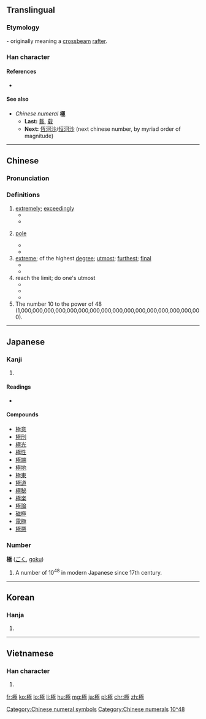 {{also|极}}
==Translingual==

===Etymology===
{{Han compound|木|亟|c1=s|t1=tree, wood|c2=p|ls=psc}} - originally meaning a [[crossbeam]] [[rafter]].

===Han character===
{{Han char|rn=75|rad=木|as=09|sn=13|four=41914|canj=DMEM,DNEM|ids=⿰木亟}}

====References====
* {{Han ref|kx=0542.020|dkj=15181|dj=0929.070|hdz=21240.100|uh=6975|ud=26997|bh=B7A5|bd=47013}}

====See also====
* ''Chinese numeral'' '''極'''
** '''Last:''' [[載]], [[载]]
** '''Next:''' [[恆河沙]]/[[恒河沙]] (next chinese number, by myriad order of magnitude)

[[Category:Chinese numeral symbols]]
[[Category:Chinese numerals]]

----

==Chinese==
{{zh-forms|s=极}}

===Pronunciation===
{{zh-pron
|m=jí
|c=gik6
|h=pfs=khi̍t
|md=
|mn=ke̍k
|w=
|mc=y
|oc=y
|cat=n,adv,a,num
}}

===Definitions===
{{zh-hanzi}}

# [[extremely]]; [[exceedingly]]
#* {{zh-l|極了|extremely}}
#* {{zh-usex|它 被 切 得 '''極''' 薄。|It was cut wafer-thin.}}
# {{context|geography|physics|lang=zh}} [[pole]]
#* {{zh-l|北極|north pole}}
#* {{zh-l|陰極|negative pole, cathode}}
# [[extreme]]; of the highest [[degree]]; [[utmost]]; [[furthest]]; [[final]]
#* {{zh-l|極品|item of the highest quality}}
#* {{zh-l|極限|limit, the utmost limits}}
# reach the limit; do one's utmost
#* {{zh-l|登峰造極|to reach great heights}}
#* {{zh-l|物極必反|a thing turns into its opposite if pushed too far}}
#* {{zh-l|位極人臣|to have reached the highest official positions}}
# The number 10 to the power of 48 (1,000,000,000,000,000,000,000,000,000,000,000,000,000,000,000,000).

----

==Japanese==

===Kanji===
{{ja-kanji|grade=4|rs=木09}}

# {{defn|lang=ja|sort=木09}}

====Readings====
* {{ja-readings|goon=[[ごく]] (goku)|kanon=[[きょく]] (kyoku)|on=[[ごき]] (goki)|kun=[[きわめる]] (kiwameru), [[むね]] (mune), [[きわまる]] (kiwamaru)}}

====Compounds====
* [[極意]]
* [[極刑]]
* [[極光]]
* [[極性]]
* [[極端]]
* [[極地]]
* [[極東]]
* [[極道]]
* [[極秘]]
* [[極楽]]
* [[極論]]
* [[磁極]]
* [[電極]]
* [[極悪]]

===Number===
'''極''' ([[ごく]], [[goku]])

# A number of 10<sup>48</sup> in modern Japanese since 17th century.

[[Category:Japanese numeral symbols|10^48]]

----

==Korean==

===Hanja===
{{ko-hanja|hangeul=극|eumhun=|rv=geuk|mr=kŭk|y=kuk}}

# {{defn|lang=ko|sort=木09}}

----

==Vietnamese==

===Han character===
{{vi-hantu|[[cực]], [[cọc]]|rs=木09}}

# {{defn|lang=vi|sort=木09}}

[[fr:極]]
[[ko:極]]
[[lo:極]]
[[li:極]]
[[hu:極]]
[[mg:極]]
[[ja:極]]
[[pl:極]]
[[chr:極]]
[[zh:極]]